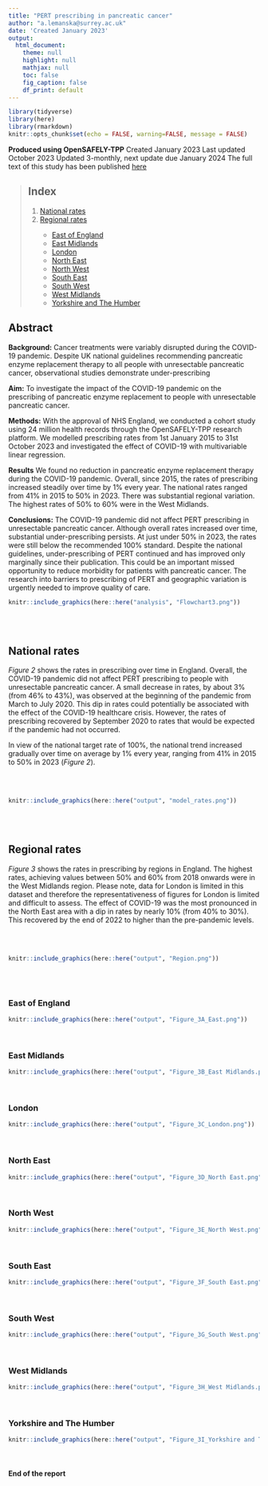 ```yaml
---
title: "PERT prescribing in pancreatic cancer"
author: "a.lemanska@surrey.ac.uk"
date: 'Created January 2023'
output: 
  html_document:
    theme: null
    highlight: null
    mathjax: null
    toc: false
    fig_caption: false
    df_print: default
---
```


```r
library(tidyverse)
library(here)
library(rmarkdown)
knitr::opts_chunk$set(echo = FALSE, warning=FALSE, message = FALSE)
```

**Produced using OpenSAFELY-TPP**
Created January 2023
Last updated October 2023
Updated 3-monthly, next update due January 2024
The full text of this study has been published [here](https://doi.org/10.1016/j.soncn.2023.151439)

>## Index
<ol>
    <li> [National rates]</li>
    <li> [Regional rates]</li>
    <ul>
        <li>[East of England]</li>
        <li>[East Midlands]</li>
        <li>[London]</li>
        <li>[North East]</li>
        <li>[North West]</li>
        <li>[South East]</li>
        <li>[South West]</li>
        <li>[West Midlands]</li>
        <li>[Yorkshire and The Humber]</li>
    </ul>
</ol>


## Abstract
**Background:** Cancer treatments were variably disrupted during the COVID-19 pandemic. Despite UK national guidelines recommending pancreatic enzyme replacement therapy to all people with unresectable pancreatic cancer, observational studies demonstrate under-prescribing

<b>Aim:</b> To investigate the impact of the COVID-19 pandemic on the prescribing of pancreatic enzyme replacement to people with unresectable pancreatic cancer.

**Methods:** With the approval of NHS England, we conducted a cohort study using 24 million health records through the OpenSAFELY-TPP research platform. We modelled prescribing rates from 1st January 2015 to 31st October 2023 and investigated the effect of COVID-19 with multivariable linear regression.

**Results** We found no reduction in pancreatic enzyme replacement therapy during the COVID-19 pandemic. Overall, since 2015, the rates of prescribing increased steadily over time by 1% every year. The national rates ranged from 41% in 2015 to 50% in 2023. There was substantial regional variation. The highest rates of 50% to 60% were in the West Midlands.

**Conclusions:** 
The COVID-19 pandemic did not affect PERT prescribing in unresectable pancreatic cancer. Although overall rates increased over time, substantial under-prescribing persists. At just under 50% in 2023, the rates were still below the recommended 100% standard. Despite the national guidelines, under-prescribing of PERT continued and has improved only marginally since their publication. This could be an important missed opportunity to reduce morbidity for patients with pancreatic cancer. The research into barriers to prescribing of PERT and geographic variation is urgently needed to improve quality of care.

```r
knitr::include_graphics(here::here("analysis", "Flowchart3.png"))
```

<br/><br/>

## National rates
_Figure 2_ shows the rates in prescribing over time in England. Overall, the COVID-19 pandemic did not affect PERT prescribing to people with unresectable pancreatic cancer. A small decrease in rates, by about 3% (from 46% to 43%), was observed at the beginning of the pandemic from March to July 2020. This dip in rates could potentially be associated with the effect of the COVID-19 healthcare crisis. However, the rates of prescribing recovered by September 2020 to rates that would be expected if the pandemic had not occurred. 

In view of the national target rate of 100%, the national trend increased gradually over time on average by 1% every year, ranging from 41% in 2015 to 50% in 2023 (_Figure 2_). 

<br/><br/>

```r
knitr::include_graphics(here::here("output", "model_rates.png"))
```

<br/><br/>

## Regional rates
_Figure 3_ shows the rates in prescribing by regions in England. The highest rates, achieving values between 50% and 60% from 2018 onwards were in the West Midlands region. Please note, data for London is limited in this dataset and therefore the representativeness of figures for London is limited and difficult to assess. The effect of COVID-19 was the most pronounced in the North East area with a dip in rates by nearly 10% (from 40% to 30%). This recovered by the end of 2022 to higher than the pre-pandemic levels. 

<br/><br/>

```r
knitr::include_graphics(here::here("output", "Region.png"))
```

<br/><br/>

### East of England
```r
knitr::include_graphics(here::here("output", "Figure_3A_East.png"))
```

<br/>

### East Midlands
```r
knitr::include_graphics(here::here("output", "Figure_3B_East Midlands.png"))
```

<br/>

### London
```r
knitr::include_graphics(here::here("output", "Figure_3C_London.png"))
```

<br/>

### North East
```r
knitr::include_graphics(here::here("output", "Figure_3D_North East.png"))
```

<br/>

### North West
```r
knitr::include_graphics(here::here("output", "Figure_3E_North West.png"))
```

<br/>

### South East
```r
knitr::include_graphics(here::here("output", "Figure_3F_South East.png"))
```

<br/>

### South West
```r
knitr::include_graphics(here::here("output", "Figure_3G_South West.png"))
```

<br/>

### West Midlands
```r
knitr::include_graphics(here::here("output", "Figure_3H_West Midlands.png"))
```

<br/>

### Yorkshire and The Humber
```r
knitr::include_graphics(here::here("output", "Figure_3I_Yorkshire and The Humber.png"))
```

<br/>

#### End of the report

<br/><br/>
<br/><br/>


